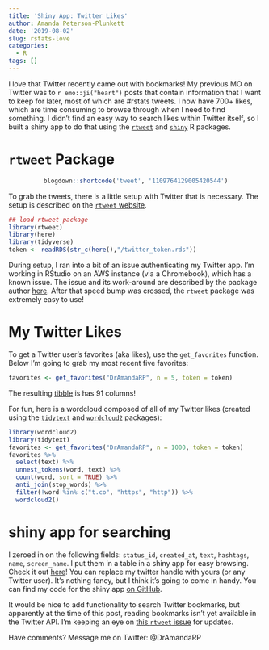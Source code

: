 ```yaml
---
title: 'Shiny App: Twitter Likes'
author: Amanda Peterson-Plunkett
date: '2019-08-02'
slug: rstats-love
categories:
  - R
tags: []
---
```





I love that Twitter recently came out with bookmarks! My previous MO on Twitter was to `r emo::ji("heart")` posts that contain information that I want to keep for later, most of which are #rstats tweets. I now have 700+ likes, which are time consuming to browse through when I need to find something. I didn't find an easy way to search likes within Twitter itself, so I built a shiny app to do that using the [`rtweet`](https://rtweet.info/index.html) and [`shiny`](https://shiny.rstudio.com/) R packages. 


# `rtweet` Package

<center>
```r
blogdown::shortcode('tweet', '1109764129005420544')
```
</center>


To grab the tweets, there is a little setup with Twitter that is necessary. The setup is described on the [`rtweet` website](https://rtweet.info/index.html).

```r
## load rtweet package
library(rtweet)
library(here)
library(tidyverse)
token <- readRDS(str_c(here(),"/twitter_token.rds"))
```

During setup, I ran into a bit of an issue authenticating my Twitter app. I'm working in RStudio on an AWS instance (via a Chromebook), which has a known issue. The issue and its work-around are described by the package author [here](https://github.com/mkearney/rtweet/issues/156). After that speed bump was crossed, the `rtweet` package was extremely easy to use!

# My Twitter Likes

To get a Twitter user's favorites (aka likes), use the `get_favorites` function. Below I'm going to grab  my most recent five favorites:

```r
favorites <- get_favorites("DrAmandaRP", n = 5, token = token)
```

The resulting [tibble](https://tibble.tidyverse.org/) is has 91 columns! 


For fun, here is a wordcloud composed of all of my Twitter likes (created using the [`tidytext`](https://cran.r-project.org/web/packages/tidytext/index.html) and [`wordcloud2`](https://cran.r-project.org/web/packages/wordcloud2/index.html) packages):

```r
library(wordcloud2)
library(tidytext)
favorites <- get_favorites("DrAmandaRP", n = 1000, token = token)
favorites %>% 
  select(text) %>%
  unnest_tokens(word, text) %>%
  count(word, sort = TRUE) %>%
  anti_join(stop_words) %>%
  filter(!word %in% c("t.co", "https", "http")) %>%
  wordcloud2()

```


# shiny app for searching 

I zeroed in on the following fields: `status_id`, `created_at`, `text`, `hashtags`, `name`, `screen_name`. I put them in a table in a shiny app for easy browsing. Check it out [here](https://amandarp.shinyapps.io/TwitterLikes/)! You can replace my twitter handle with yours (or any Twitter user). It's nothing fancy, but I think it's going to come in handy. You can find my code for the shiny app [on GitHub](https://github.com/AmandaRP/TwitterBrowser/blob/master/TwitterBrowser/app.R).

It would be nice to add functionality to search Twitter bookmarks, but apparently at the time of this post, reading bookmarks isn't yet available in the Twitter API. I'm keeping an eye on [this `rtweet` issue](https://github.com/mkearney/rtweet/issues/344) for updates. 

Have comments? Message me on Twitter: @DrAmandaRP
